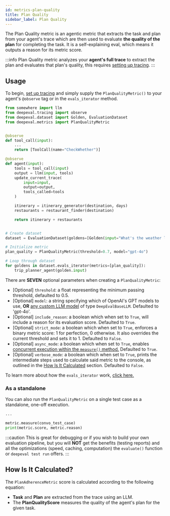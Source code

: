 ```yaml
---
id: metrics-plan-quality
title: Plan Quality
sidebar_label: Plan Quality
---
```


<head>
  <link
    rel="canonical"
    href="https://deepeval.com/docs/metrics-plan-quality"
  />
</head>


<MetricTagsDisplayer usesLLMs={true} singleTurn={true} agent={true} referenceless={true} />

The Plan Quality metric is an agentic metric that extracts the task and plan from your agent's trace which are then used to evaluate **the quality of the plan** for completing the task. It is a self-explaining eval, which means it outputs a reason for its metric score.

:::info
Plan Quality metric analyzes your **agent's full trace** to extract the plan and evaluates that plan's quality, this requires [setting up tracing](/docs/evaluation-llm-tracing).
:::

## Usage

To begin, [set up tracing](/docs/evaluation-llm-tracing) and simply supply the `PlanQualityMetric()` to your agent's `@observe` tag or in the `evals_iterator` method.

```python
from somewhere import llm
from deepeval.tracing import observe
from deepeval.dataset import Golden, EvaluationDataset
from deepeval.metrics import PlanQualityMetric


@observe
def tool_call(input):
    ...
    return [ToolCall(name="CheckWhether")]

@observe
def agent(input):
    tools = tool_call(input)
    output = llm(input, tools)
    update_current_trace(
        input=input,
        output=output,
        tools_called=tools
    )

    itinerary = itinerary_generator(destination, days)
    restaurants = restaurant_finder(destination)

    return itinerary + restaurants


# Create dataset
dataset = EvaluationDataset(goldens=[Golden(input="What's the weather like in SF?")])

# Initialize metric
plan_quality = PlanQualityMetric(threshold=0.7, model="gpt-4o")

# Loop through dataset
for goldens in dataset.evals_iterator(metrics=[plan_quality]):
    trip_planner_agent(golden.input)
```

There are **SEVEN** optional parameters when creating a `PlanQualityMetric`:

- [Optional] `threshold`: a float representing the minimum passing threshold, defaulted to 0.5.
- [Optional] `model`: a string specifying which of OpenAI's GPT models to use, **OR** [any custom LLM model](/docs/metrics-introduction#using-a-custom-llm) of type `DeepEvalBaseLLM`. Defaulted to 'gpt-4o'.
- [Optional] `include_reason`: a boolean which when set to `True`, will include a reason for its evaluation score. Defaulted to `True`.
- [Optional] `strict_mode`: a boolean which when set to `True`, enforces a binary metric score: 1 for perfection, 0 otherwise. It also overrides the current threshold and sets it to 1. Defaulted to `False`.
- [Optional] `async_mode`: a boolean which when set to `True`, enables [concurrent execution within the `measure()` method.](/docs/metrics-introduction#measuring-a-metric-in-async) Defaulted to `True`.
- [Optional] `verbose_mode`: a boolean which when set to `True`, prints the intermediate steps used to calculate said metric to the console, as outlined in the [How Is It Calculated](#how-is-it-calculated) section. Defaulted to `False`.

To learn more about how the `evals_iterator` work, [click here.](/docs/evaluation-end-to-end-llm-evals#e2e-evals-for-tracing)

### As a standalone

You can also run the `PlanQualityMetric` on a single test case as a standalone, one-off execution.

```python
...

metric.measure(convo_test_case)
print(metric.score, metric.reason)
```

:::caution
This is great for debugging or if you wish to build your own evaluation pipeline, but you will **NOT** get the benefits (testing reports) and all the optimizations (speed, caching, computation) the `evaluate()` function or `deepeval test run` offers.
:::

## How Is It Calculated?

The `PlanAdherenceMetric` score is calculated according to the following equation:

<Equation formula="\text{Plan Adherence Score} = \text{PlanQualityScore}(\text{Task}, \text{Plan})" />

- **Task** and **Plan** are extracted from the trace using an LLM.
- The **PlanQualityScore** measures the quality of the agent's plan for the given task.